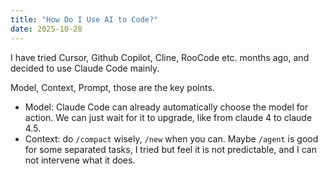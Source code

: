 ```yaml
---
title: "How Do I Use AI to Code?"
date: 2025-10-28
---
```


I have tried Cursor, Github Copilot, Cline, RooCode etc. months ago, and decided to use Claude Code mainly. 

Model, Context, Prompt, those are the key points. 

- Model: Claude Code can already automatically choose the model for action. We can just wait for it to upgrade, like from claude 4 to claude 4.5.
- Context: do `/compact` wisely, `/new` when you can. Maybe `/agent` is good for some separated tasks, I tried but feel it is not predictable, and I can not intervene what it does.